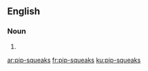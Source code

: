 ==English==

===Noun===
{{head|en|noun plural form}}

# {{plural of|pip-squeak|lang=en}}

[[ar:pip-squeaks]]
[[fr:pip-squeaks]]
[[ku:pip-squeaks]]